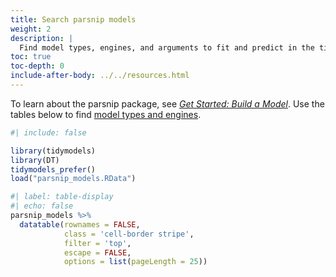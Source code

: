 ```yaml
---
title: Search parsnip models
weight: 2
description: | 
  Find model types, engines, and arguments to fit and predict in the tidymodels framework.
toc: true
toc-depth: 0
include-after-body: ../../resources.html
---
```


To learn about the parsnip package, see [*Get Started: Build a Model*](/start/models/). Use the tables below to find [model types and engines](#models).

```r
#| include: false

library(tidymodels)
library(DT)
tidymodels_prefer()
load("parsnip_models.RData")
```

```r
#| label: table-display
#| echo: false
parsnip_models %>% 
  datatable(rownames = FALSE,
            class = 'cell-border stripe',
            filter = 'top',
            escape = FALSE,
            options = list(pageLength = 25))
```
